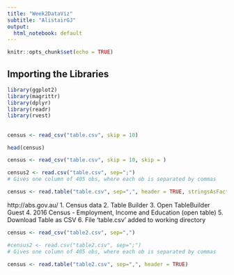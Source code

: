```yaml
---
title: "Week2DataViz"
subtitle: "AlistairGJ"
output:
  html_notebook: default
---
```


```r
knitr::opts_chunk$set(echo = TRUE)
```

## Importing the Libraries

```r
library(ggplot2)
library(magrittr)
library(dplyr)
library(readr)
library(rvest)
```

## 

```r
census <- read_csv("table.csv", skip = 10)
```


```r
head(census)
```



```r
census <- read_csv("table.csv", skip = 10, skip = )
```



```r
census2 <- read.csv("table.csv", sep=";")
# Gives one column of 405 obs, where each ob is separated by commas
```





```r
census <- read.table("table.csv", sep=",", header = TRUE, stringsAsFactors = FALSE)
```


http://abs.gov.au/
1. Census data
2. Table Builder
3. Open TableBuilder Guest
4. 2016 Census - Employment, Income and Education (open table)
5. Download Table as CSV
6. File 'table.csv' added to working directory























```r
census <- read_csv("table2.csv", sep=",")
```

```r
#census2 <- read.csv("table2.csv", sep=";")
# Gives one column of 405 obs, where each ob is separated by commas
```





```r
census <- read.table("table2.csv", sep=",", header = TRUE)
```














